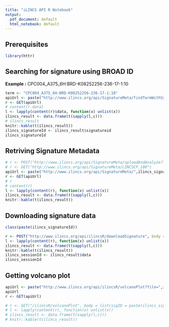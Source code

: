 ```yaml
---
title: "iLINCS API R Notebook"
output:
  pdf_document: default
  html_notebook: default
---
```


## Prerequisites 

```r
library(httr)
```

## Searching for signature using BROAD ID

**Example :** CPC004_A375_6H:BRD-K08252256-236-17-1:10
```r
term <- "CPC004_A375_6H:BRD-K08252256-236-17-1:10"
apiUrl <- paste("http://www.ilincs.org/api/SignatureMeta/findTermWithSynonyms?term=",term,sep="")
r <- GET(apiUrl)
# content(r.data)
l <- lapply(content(r)$data, function(x) unlist(x))
ilincs_result <- data.frame(t(sapply(l,c)))
# ilincs_result
knitr::kable(t(ilincs_result))
ilincs_signatureId <- ilincs_result$signatureid
ilincs_signatureId
```


## Retriving Signature Metadata
```r
# r <- POST("http://www.ilincs.org/api/SignatureMeta/uploadAndAnalyze?lib=LIB_5", body = list(file = upload_file(ftemp)))
# r <- GET("http://www.ilincs.org/api/SignatureMeta/LINCSCP_100")
apiUrl <- paste("http://www.ilincs.org/api/SignatureMeta/",ilincs_signatureId,sep="")
r <- GET(apiUrl)
# r
# content(r)
l <- lapply(content(r), function(x) unlist(x))
ilincs_result <- data.frame(t(sapply(l,c)))
knitr::kable(t(ilincs_result))
```

## Downloading signature data
```r
class(paste(ilincs_signatureId))

r <- POST("http://www.ilincs.org/api/ilincsR/downloadSignature", body = list(sigID = paste(ilincs_signatureId)), encode = "json")
l <- lapply(content(r), function(x) unlist(x))
ilincs_result <- data.frame(t(sapply(l,c)))
knitr::kable(t(ilincs_result))
ilincs_sessionId <- ilincs_result$data
ilincs_sessionId
```

## Getting volcano plot
```r
apiUrl <- paste("http://www.ilincs.org/api/ilincsR/volcanoPlot?file=",ilincs_sessionId,".xls",sep="")
apiUrl
r <- GET(apiUrl)

# r <- GET("/ilincsR/volcanoPlot", body = list(sigID = paste(ilincs_signatureId)))
# l <- lapply(content(r), function(x) unlist(x))
# ilincs_result <- data.frame(t(sapply(l,c)))
# knitr::kable(t(ilincs_result))
```
